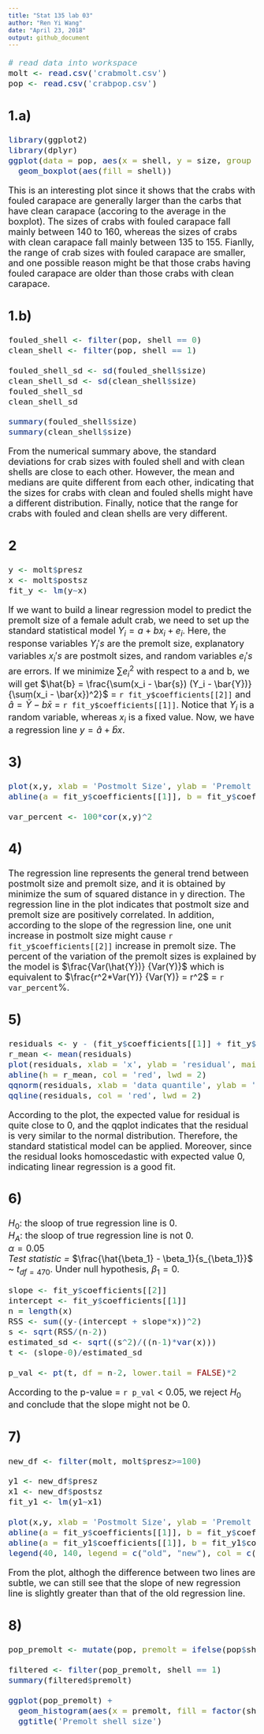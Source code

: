 ---
title: "Stat 135 lab 03"
author: "Ren Yi Wang"
date: "April 23, 2018"
output: github_document
---

<font size = 4>

```{r}
# read data into workspace
molt <- read.csv('crabmolt.csv')
pop <- read.csv('crabpop.csv')
```

## 1.a)

```{r}
library(ggplot2)
library(dplyr)
ggplot(data = pop, aes(x = shell, y = size, group = shell)) +
  geom_boxplot(aes(fill = shell))
```

This is an interesting plot since it shows that the crabs with fouled carapace are generally larger than the carbs that have clean carapace (accoring to the average in the boxplot). The sizes of crabs with fouled carapace fall mainly between 140 to 160, whereas the sizes of crabs with clean carapace fall mainly between 135 to 155. Fianlly, the range of crab sizes with fouled carapace are smaller, and one possible reason might be that those crabs having fouled carapace are older than those crabs with clean carapace.

## 1.b)

```{r}
fouled_shell <- filter(pop, shell == 0)
clean_shell <- filter(pop, shell == 1)

fouled_shell_sd <- sd(fouled_shell$size)
clean_shell_sd <- sd(clean_shell$size)
fouled_shell_sd
clean_shell_sd

summary(fouled_shell$size)
summary(clean_shell$size)
```

From the numerical summary above, the standard deviations for crab sizes with fouled shell and with clean shells are close to each other. However, the mean and medians are quite different from each other, indicating that the sizes for crabs with clean and fouled shells might have a different distribution. Finally, notice that the range for crabs with fouled and clean shells are very different.

## 2

```{r}
y <- molt$presz
x <- molt$postsz
fit_y <- lm(y~x)
```


If we want to build a linear regression model to predict the premolt size of a female adult crab, we need to set up the standard statistical model $Y_{i} = a + bx_{i} + e_{i}$. Here, the response variables $Y_{i}'s$ are the premolt size, explanatory variables $x_{i}'s$ are postmolt sizes, and random variables $e_{i}'s$ are errors. If we minimize $\sum e_{i}^2$ with respect to a and b, we will get $\hat{b} = \frac{\sum(x_i - \bar{s}) (Y_i - \bar{Y})} {\sum(x_i - \bar{x})^2}$ = `r fit_y$coefficients[[2]]` and $\hat{a} = \bar{Y} - b \bar{x}$ = `r fit_y$coefficients[[1]]`. Notice that $Y_{i}$ is a random variable, whereas $x_{i}$ is a fixed value. Now, we have a regression line $y = \hat{a} + \hat{b}x$.

## 3)

```{r}
plot(x,y, xlab = 'Postmolt Size', ylab = 'Premolt Size')
abline(a = fit_y$coefficients[[1]], b = fit_y$coefficients[[2]], col = 'red', lwd = 2)

var_percent <- 100*cor(x,y)^2
```

## 4)

The regression line represents the general trend between postmolt size and premolt size, and it is obtained by minimize the sum of squared distance in y direction. The regression line in the plot indicates that postmolt size and premolt size are positively correlated. In addition, according to the slope of the regression line, one unit increase in postmolt size might cause `r fit_y$coefficients[[2]]` increase in premolt size. The percent of the variation of the premolt sizes is explained by the model is $\frac{Var(\hat{Y})} {Var(Y)}$ which is equivalent to $\frac{r^2*Var(Y)} {Var(Y)} = r^2$ = `r var_percent`%.

## 5)

```{r}
residuals <- y - (fit_y$coefficients[[1]] + fit_y$coefficients[[2]]*x)
r_mean <- mean(residuals)
plot(residuals, xlab = 'x', ylab = 'residual', main = 'residual plot with expected value in red line')
abline(h = r_mean, col = 'red', lwd = 2)
qqnorm(residuals, xlab = 'data quantile', ylab = 'theoretical quantile', main = 'qqplot for residuals with respect to normal distribution')
qqline(residuals, col = 'red', lwd = 2)
```

According to the plot, the expected value for residual is quite close to 0, and the qqplot indicates that the residual is very similar to the normal distribution. Therefore, the standard statistical model can be applied. Moreover, since the residual looks homoscedastic with expected value 0, indicating  linear regression is a good fit.

## 6)

$H_{0}:$ the sloop of true regression line is 0.  
$H_{A}:$ the sloop of true regression line is not 0.  
$\alpha = 0.05$  
*Test statistic = * $\frac{\hat{\beta_1} - \beta_1}{s_{\beta_1}}$ ~ $t_{df = 470}$. Under null hypothesis, $\beta_1 = 0$.

```{r}
slope <- fit_y$coefficients[[2]]
intercept <- fit_y$coefficients[[1]]
n = length(x)
RSS <- sum((y-(intercept + slope*x))^2)
s <- sqrt(RSS/(n-2))
estimated_sd <- sqrt((s^2)/((n-1)*var(x)))
t <- (slope-0)/estimated_sd

p_val <- pt(t, df = n-2, lower.tail = FALSE)*2
```

According to the p-value = `r p_val` < 0.05, we reject $H_{0}$ and conclude that the slope might not be 0.

## 7)

```{r}
new_df <- filter(molt, molt$presz>=100)

y1 <- new_df$presz
x1 <- new_df$postsz
fit_y1 <- lm(y1~x1)

plot(x,y, xlab = 'Postmolt Size', ylab = 'Premolt Size')
abline(a = fit_y$coefficients[[1]], b = fit_y$coefficients[[2]], col = 'red', lwd = 2)
abline(a = fit_y1$coefficients[[1]], b = fit_y1$coefficients[[2]], col = 'blue', lwd = 2)
legend(40, 140, legend = c("old", "new"), col = c("red", "blue"), lty=c(1, 1), cex=0.8)
```

From the plot, althogh the difference between two lines are subtle, we can still see that the slope of new regression line is slightly greater than that of the old regression line. 

## 8)

```{r}
pop_premolt <- mutate(pop, premolt = ifelse(pop$shell == 0, pop$size, slope*pop$size + intercept))

filtered <- filter(pop_premolt, shell == 1)
summary(filtered$premolt)

ggplot(pop_premolt) +
  geom_histogram(aes(x = premolt, fill = factor(shell)), alpha = 0.5, binwidth=5) +
  ggtitle('Premolt shell size')
```





























